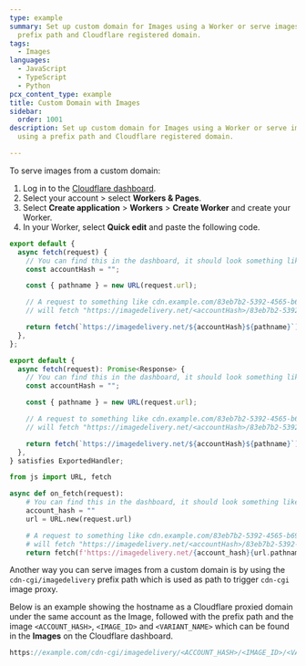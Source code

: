 ```yaml
---
type: example
summary: Set up custom domain for Images using a Worker or serve images using a
  prefix path and Cloudflare registered domain.
tags:
  - Images
languages:
  - JavaScript
  - TypeScript
  - Python
pcx_content_type: example
title: Custom Domain with Images
sidebar:
  order: 1001
description: Set up custom domain for Images using a Worker or serve images
  using a prefix path and Cloudflare registered domain.

---
```



To serve images from a custom domain:

1. Log in to the [Cloudflare dashboard](https://dash.cloudflare.com).
2. Select your account > select **Workers & Pages**.
3. Select **Create application** > **Workers** > **Create Worker** and create your Worker.
4. In your Worker, select **Quick edit** and paste the following code.

<Tabs> <TabItem label="JavaScript" icon="seti:javascript">

```js
export default {
  async fetch(request) {
    // You can find this in the dashboard, it should look something like this: ZWd9g1K7eljCn_KDTu_MWA
    const accountHash = "";

    const { pathname } = new URL(request.url);

    // A request to something like cdn.example.com/83eb7b2-5392-4565-b69e-aff66acddd00/public
    // will fetch "https://imagedelivery.net/<accountHash>/83eb7b2-5392-4565-b69e-aff66acddd00/public"

    return fetch(`https://imagedelivery.net/${accountHash}${pathname}`);
  },
};
```

</TabItem> <TabItem label="TypeScript" icon="seti:typescript">

```ts
export default {
  async fetch(request): Promise<Response> {
    // You can find this in the dashboard, it should look something like this: ZWd9g1K7eljCn_KDTu_MWA
    const accountHash = "";

    const { pathname } = new URL(request.url);

    // A request to something like cdn.example.com/83eb7b2-5392-4565-b69e-aff66acddd00/public
    // will fetch "https://imagedelivery.net/<accountHash>/83eb7b2-5392-4565-b69e-aff66acddd00/public"

    return fetch(`https://imagedelivery.net/${accountHash}${pathname}`);
  },
} satisfies ExportedHandler;
```

</TabItem> <TabItem label="Python" icon="seti:python">

```py
from js import URL, fetch

async def on_fetch(request):
    # You can find this in the dashboard, it should look something like this: ZWd9g1K7eljCn_KDTu_MWA
    account_hash = ""
    url = URL.new(request.url)

    # A request to something like cdn.example.com/83eb7b2-5392-4565-b69e-aff66acddd00/public
    # will fetch "https://imagedelivery.net/<accountHash>/83eb7b2-5392-4565-b69e-aff66acddd00/public"
    return fetch(f'https://imagedelivery.net/{account_hash}{url.pathname}')
```

</TabItem> </Tabs>

Another way you can serve images from a custom domain is by using the `cdn-cgi/imagedelivery` prefix path which is used as path to trigger `cdn-cgi` image proxy.

Below is an example showing the hostname as a Cloudflare proxied domain under the same account as the Image, followed with the prefix path and the image `<ACCOUNT_HASH>`, `<IMAGE_ID>` and `<VARIANT_NAME>` which can be found in the **Images** on the Cloudflare dashboard.

```js
https://example.com/cdn-cgi/imagedelivery/<ACCOUNT_HASH>/<IMAGE_ID>/<VARIANT_NAME>
```
